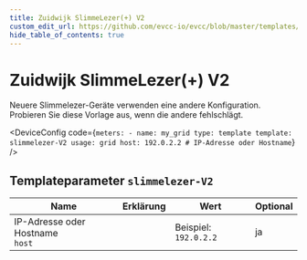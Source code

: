 ```yaml
---
title: Zuidwijk SlimmeLezer(+) V2
custom_edit_url: https://github.com/evcc-io/evcc/blob/master/templates/definition/meter/slimmelezer-V2.yaml
hide_table_of_contents: true
---
```



# Zuidwijk SlimmeLezer(+) V2

<div className="device-detail-container">
  <div className="device-detail-content">
    <DeviceFeatures features="" />

Neuere Slimmelezer-Geräte verwenden eine andere Konfiguration. Probieren Sie diese Vorlage aus, wenn die andere fehlschlägt.


<DeviceConfig code={`meters:
    - name: my_grid
      type: template
      template: slimmelezer-V2
      usage: grid
      host: 192.0.2.2 # IP-Adresse oder Hostname`}  />
  </div>
  <div className="device-detail-icon">
    <evcc-icon
      type="meter"
      name="zuidwijk-slimmelezer-plus-v2"
      size="400px"
      alt="Zuidwijk SlimmeLezer(+) V2"
      className="device-detail-icon-img"
    ></evcc-icon>
  </div>
</div>

## Templateparameter `slimmelezer-V2`

| Name | Erklärung | Wert | Optional |
|-----------|-----------|------|----------|
| IP-Adresse oder Hostname<br/>`host` |  | Beispiel: `192.0.2.2` | ja |

